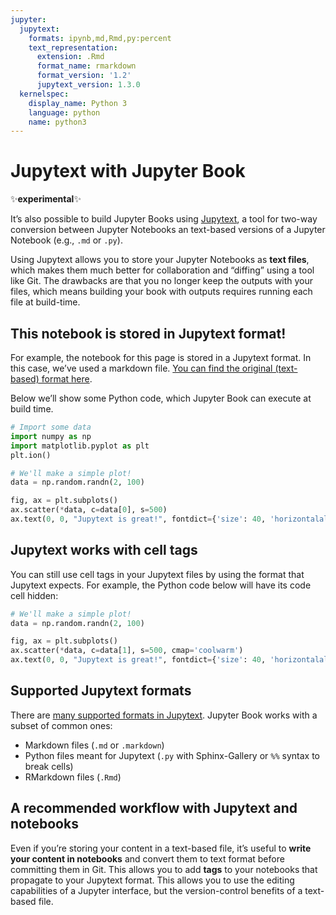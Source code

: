 ```yaml
---
jupyter:
  jupytext:
    formats: ipynb,md,Rmd,py:percent
    text_representation:
      extension: .Rmd
      format_name: rmarkdown
      format_version: '1.2'
      jupytext_version: 1.3.0
  kernelspec:
    display_name: Python 3
    language: python
    name: python3
---
```


# Jupytext with Jupyter Book

✨**experimental**✨

It's also possible to build Jupyter Books using [Jupytext](https://jupytext.readthedocs.io), a tool for
two-way conversion between Jupyter Notebooks an text-based versions of a Jupyter Notebook (e.g., `.md` or `.py`).

Using Jupytext allows you to store your Jupyter Notebooks as **text files**, which makes them much better for
collaboration and "diffing" using a tool like Git. The drawbacks are that you no longer keep the outputs with
your files, which means building your book with outputs requires running each file at build-time.

## This notebook is stored in Jupytext format!

For example, the notebook for this page is stored in a Jupytext format. In this case, we've used
a markdown file. [You can find the original (text-based) format here](https://github.com/jupyter/jupyter-book/blob/master/jupyter_book/book_template/content/features/jupytext.md).

Below we'll show some Python code, which Jupyter Book can execute at build time.

```python
# Import some data
import numpy as np
import matplotlib.pyplot as plt
plt.ion()
```

```python
# We'll make a simple plot!
data = np.random.randn(2, 100)

fig, ax = plt.subplots()
ax.scatter(*data, c=data[0], s=500)
ax.text(0, 0, "Jupytext is great!", fontdict={'size': 40, 'horizontalalignment': 'center'})
```

## Jupytext works with cell tags

You can still use cell tags in your Jupytext files by using the format that Jupytext expects.
For example, the Python code below will have its code cell hidden:

```python
# We'll make a simple plot!
data = np.random.randn(2, 100)

fig, ax = plt.subplots()
ax.scatter(*data, c=data[1], s=500, cmap='coolwarm')
ax.text(0, 0, "Jupytext is great!", fontdict={'size': 40, 'horizontalalignment': 'center'})
```

## Supported Jupytext formats

There are [many supported formats in Jupytext](https://jupytext.readthedocs.io/en/latest/formats.html). Jupyter
Book works with a subset of common ones:

* Markdown files (`.md` or `.markdown`)
* Python files meant for Jupytext (`.py` with Sphinx-Gallery or `%%` syntax to break cells)
* RMarkdown files (`.Rmd`)


## A recommended workflow with Jupytext and notebooks

Even if you're storing your content in a text-based file, it's useful to **write your content in notebooks**
and convert them to text format before committing them in Git. This allows you to add **tags** to your notebooks
that propagate to your Jupytext format. This allows you to use the editing capabilities of a Jupyter interface, but
the version-control benefits of a text-based file.

